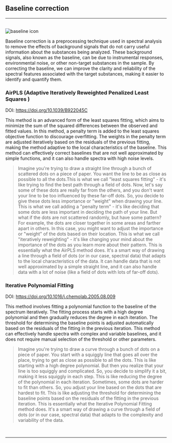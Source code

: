 
## Baseline correction
<hr />
<br />
<Image src={`${imagePath}baseline_icon.svg`} alt="baseline icon" width={65} height={65} />


Baseline correction is a preprocessing technique used in spectral analysis to remove the effects of background signals that do not carry useful information about the substances being analyzed. These background signals, also known as the baseline, can be due to instrumental responses, environmental noise, or other non-target substances in the sample. By correcting the baseline, we can improve the clarity and reliability of the spectral features associated with the target substances, making it easier to identify and quantify them.

### AirPLS (Adaptive Iteratively Reweighted Penalized Least Squares )

DOI: https://doi.org/10.1039/B922045C 

This method is an advanced form of the least squares fitting, which aims to minimize the sum of the squared differences between the observed and fitted values. In this method, a penalty term is added to the least squares objective function to discourage overfitting. The weights in the penalty term are adjusted iteratively based on the residuals of the previous fitting, making the method adaptive to the local characteristics of the baseline. This method can effectively correct baselines that are not well approximated by simple functions, and it can also handle spectra with high noise levels.

> Imagine you're trying to draw a straight line through a bunch of scattered dots on a piece of paper. You want the line to be as close as possible to all the dots.This is what we call "least squares fitting" - it's like trying to find the best path through a field of dots. Now, let's say some of these dots are really far from the others, and you don't want your line to be too influenced by these far-off dots. So, you decide to give these dots less importance or "weight" when drawing your line. This is what we call adding a "penalty term" - it's like deciding that some dots are less important in deciding the path of your line. But what if the dots are not scattered randomly, but have some pattern? For example, the dots are closer together in some areas and farther apart in others. In this case, you might want to adjust the importance or "weight" of the dots based on their location. This is what we call "iteratively reweighting" - it's like changing your mind about the importance of the dots as you learn more about their pattern. This is essentially what the AirPLS method does. It's a smart way of drawing a line through a field of dots (or in our case, spectral data) that adapts to the local characteristics of the data. It can handle data that is not well approximated by a simple straight line, and it can also handle data with a lot of noise (like a field of dots with lots of far-off dots).
> 

### Iterative Polynomial Fitting

DOI: https://doi.org/10.1016/j.chemolab.2005.08.009

This method involves fitting a polynomial function to the baseline of the spectrum iteratively. The fitting process starts with a high degree polynomial and then gradually reduces the degree in each iteration. The threshold for determining the baseline points is adjusted automatically based on the residuals of the fitting in the previous iteration. This method can effectively handle spectra with complex and variable baselines, and it does not require manual selection of the threshold or other parameters.

>Imagine you're trying to draw a curve through a bunch of dots on a piece of paper. You start with a squiggly line that goes all over the place, trying to get as close as possible to all the dots. This is like starting with a high degree polynomial. But then you realize that your line is too squiggly and complicated. So, you decide to simplify it a bit, making it less squiggly in each step. This is like reducing the degree of the polynomial in each iteration. Sometimes, some dots are harder to fit than others. So, you adjust your line based on the dots that are hardest to fit. This is like adjusting the threshold for determining the baseline points based on the residuals of the fitting in the previous iteration. This is essentially what the Iterative Polynomial Fitting method does. It's a smart way of drawing a curve through a field of dots (or in our case, spectral data) that adapts to the complexity and variability of the data.
>

<br />
<hr />
<br />
<ImageLink href="/preprocessing/standardization" image={{alt: "standardization icon", src: `${imagePath}standardization_icon.svg`}} text="Standarization" />
<br />
<ImageLink href="/preprocessing/smoothing" image={{alt: "smoothing icon", src: `${imagePath}smoothing_icon.svg`}} text="Smoothing" />
<br />
<ImageLink href="/preprocessing/normalization" image={{alt: "normalization icon", src: `${imagePath}normalization_icon.svg`}} text="Normalization" />
<br />
<ImageLink href="/preprocessing/peak_detection" image={{alt: "peak detection icon", src: `${imagePath}peak_detection_icon.svg`}} text="Peak detection" />
<br />
<ImageLink href="/preprocessing/offset" image={{alt: "offset icon", src: `${imagePath}offset_icon.svg`}} text="Offset" />